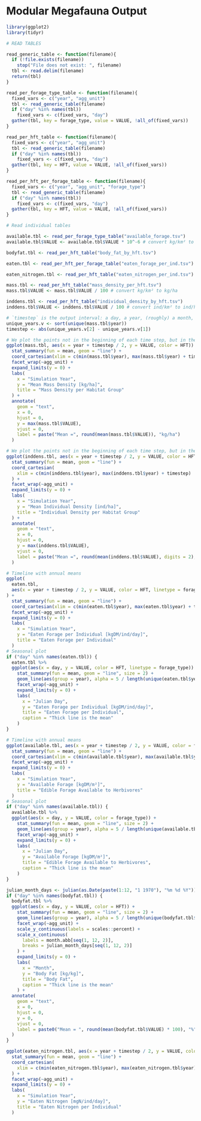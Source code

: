 <!--
SPDX-FileCopyrightText: 2020 Wolfgang Traylor <wolfgang.traylor@senckenberg.de>

SPDX-License-Identifier: CC0-1.0
-->

# Modular Megafauna Output

```r
library(ggplot2)
library(tidyr)

# READ TABLES

read_generic_table <- function(filename){
  if (!file.exists(filename))
    stop("File does not exist: ", filename)
  tbl <- read.delim(filename)
  return(tbl)
}

read_per_forage_type_table <- function(filename){
  fixed_vars <- c("year", "agg_unit")
  tbl <- read_generic_table(filename)
  if ("day" %in% names(tbl))
    fixed_vars <- c(fixed_vars, "day")
  gather(tbl, key = forage_type, value = VALUE, !all_of(fixed_vars))
}

read_per_hft_table <- function(filename){
  fixed_vars <- c("year", "agg_unit")
  tbl <- read_generic_table(filename)
  if ("day" %in% names(tbl))
    fixed_vars <- c(fixed_vars, "day")
  gather(tbl, key = HFT, value = VALUE, !all_of(fixed_vars))
}

read_per_hft_per_forage_table <- function(filename){
  fixed_vars <- c("year", "agg_unit", "forage_type")
  tbl <- read_generic_table(filename)
  if ("day" %in% names(tbl))
    fixed_vars <- c(fixed_vars, "day")
  gather(tbl, key = HFT, value = VALUE, !all_of(fixed_vars))
}

# Read individual tables

available.tbl <- read_per_forage_type_table("available_forage.tsv")
available.tbl$VALUE <- available.tbl$VALUE * 10^-6 # convert kg/km² to kg/m²

bodyfat.tbl <- read_per_hft_table("body_fat_by_hft.tsv")

eaten.tbl <- read_per_hft_per_forage_table("eaten_forage_per_ind.tsv")

eaten_nitrogen.tbl <- read_per_hft_table("eaten_nitrogen_per_ind.tsv")

mass.tbl <- read_per_hft_table("mass_density_per_hft.tsv")
mass.tbl$VALUE <- mass.tbl$VALUE / 100 # convert kg/km² to kg/ha

inddens.tbl <- read_per_hft_table("individual_density_by_hft.tsv")
inddens.tbl$VALUE <- inddens.tbl$VALUE / 100 # convert ind/km² to ind/ha

# `timestep` is the output interval: a day, a year, (roughly) a month, or a decade.
unique_years.v <- sort(unique(mass.tbl$year))
timestep <- abs(unique_years.v[2] - unique_years.v[1])
```

```r
# We plot the points not in the beginning of each time step, but in the middle.
ggplot(mass.tbl, aes(x = year + timestep / 2, y = VALUE, color = HFT)) +
  stat_summary(fun = mean, geom = "line") +
  coord_cartesian(xlim = c(min(mass.tbl$year), max(mass.tbl$year) + timestep)) +
  facet_wrap(~agg_unit) +
  expand_limits(y = 0) +
  labs(
    x = "Simulation Year",
    y = "Mean Mass Density [kg/ha]",
    title = "Mass Density per Habitat Group"
  ) +
  annotate(
    geom = "text",
    x = 0,
    hjust = 0,
    y = max(mass.tbl$VALUE),
    vjust = 0,
    label = paste("Mean =", round(mean(mass.tbl$VALUE)), "kg/ha")
  )
```

```r
# We plot the points not in the beginning of each time step, but in the middle.
ggplot(inddens.tbl, aes(x = year + timestep / 2, y = VALUE, color = HFT)) +
  stat_summary(fun = mean, geom = "line") +
  coord_cartesian(
    xlim = c(min(inddens.tbl$year), max(inddens.tbl$year) + timestep)
  ) +
  facet_wrap(~agg_unit) +
  expand_limits(y = 0) +
  labs(
    x = "Simulation Year",
    y = "Mean Individual Density [ind/ha]",
    title = "Individual Density per Habitat Group"
  ) +
  annotate(
    geom = "text",
    x = 0,
    hjust = 0,
    y = max(inddens.tbl$VALUE),
    vjust = 0,
    label = paste("Mean =", round(mean(inddens.tbl$VALUE), digits = 2), "ind/ha")
  )
```

```r
# Timeline with annual means
ggplot(
  eaten.tbl,
  aes(x = year + timestep / 2, y = VALUE, color = HFT, linetype = forage_type)
) +
  stat_summary(fun = mean, geom = "line") +
  coord_cartesian(xlim = c(min(eaten.tbl$year), max(eaten.tbl$year) + timestep)) +
  facet_wrap(~agg_unit) +
  expand_limits(y = 0) +
  labs(
    x = "Simulation Year",
    y = "Eaten Forage per Individual [kgDM/ind/day]",
    title = "Eaten Forage per Individual"
  )
# Seasonal plot
if ("day" %in% names(eaten.tbl)) {
  eaten.tbl %>%
  ggplot(aes(x = day, y = VALUE, color = HFT, linetype = forage_type)) +
    stat_summary(fun = mean, geom = "line", size = 2) +
    geom_line(aes(group = year), alpha = 5 / length(unique(eaten.tbl$year))) +
    facet_wrap(~agg_unit) +
    expand_limits(y = 0) +
    labs(
      x = "Julian Day",
      y = "Eaten Forage per Individual [kgDM/ind/day]",
      title = "Eaten Forage per Individual",
      caption = "Thick line is the mean"
    )
}
```

```r
# Timeline with annual means
ggplot(available.tbl, aes(x = year + timestep / 2, y = VALUE, color = forage_type)) +
  stat_summary(fun = mean, geom = "line") +
  coord_cartesian(xlim = c(min(available.tbl$year), max(available.tbl$year) + timestep)) +
  facet_wrap(~agg_unit) +
  expand_limits(y = 0) +
  labs(
    x = "Simulation Year",
    y = "Available Forage [kgDM/m²]",
    title = "Edible Forage Available to Herbivores"
  )
# Seasonal plot
if ("day" %in% names(available.tbl)) {
  available.tbl %>%
  ggplot(aes(x = day, y = VALUE, color = forage_type)) +
    stat_summary(fun = mean, geom = "line", size = 2) +
    geom_line(aes(group = year), alpha = 5 / length(unique(available.tbl$year))) +
    facet_wrap(~agg_unit) +
    expand_limits(y = 0) +
    labs(
      x = "Julian Day",
      y = "Available Forage [kgDM/m²]",
      title = "Edible Forage Available to Herbivores",
      caption = "Thick line is the mean"
    )
}

```

```r
julian_month_days <- julian(as.Date(paste(1:12, "1 1970"), "%m %d %Y"))
if ("day" %in% names(bodyfat.tbl)) {
  bodyfat.tbl %>%
  ggplot(aes(x = day, y = VALUE, color = HFT)) +
    stat_summary(fun = mean, geom = "line", size = 2) +
    geom_line(aes(group = year), alpha = 5 / length(unique(bodyfat.tbl$year))) +
    facet_wrap(~agg_unit) +
    scale_y_continuous(labels = scales::percent) +
    scale_x_continuous(
      labels = month.abb[seq(1, 12, 2)],
      breaks = julian_month_days[seq(1, 12, 2)]
    ) +
    expand_limits(y = 0) +
    labs(
      x = "Month",
      y = "Body Fat [kg/kg]",
      title = "Body Fat",
      caption = "Thick line is the mean"
    ) +
  annotate(
    geom = "text",
    x = 0,
    hjust = 0,
    y = 0,
    vjust = 0,
    label = paste0("Mean = ", round(mean(bodyfat.tbl$VALUE) * 100), "%")
  )
}
```

```r
ggplot(eaten_nitrogen.tbl, aes(x = year + timestep / 2, y = VALUE, color = HFT)) +
  stat_summary(fun = mean, geom = "line") +
  coord_cartesian(
    xlim = c(min(eaten_nitrogen.tbl$year), max(eaten_nitrogen.tbl$year) + timestep)
  ) +
  facet_wrap(~agg_unit) +
  expand_limits(y = 0) +
  labs(
    x = "Simulation Year",
    y = "Eaten Nitrogen [mgN/ind/day]",
    title = "Eaten Nitrogen per Individual"
  )
```

